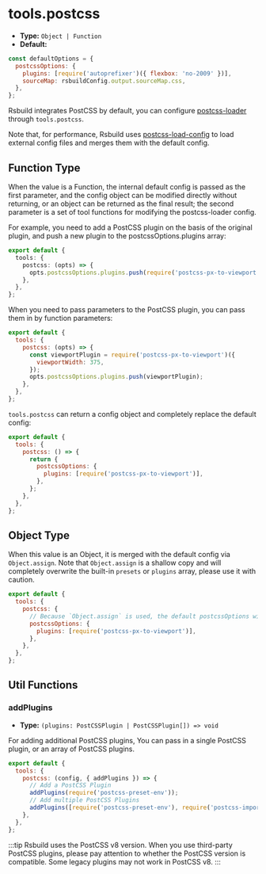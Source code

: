 # tools.postcss

- **Type:** `Object | Function`
- **Default:**

```js
const defaultOptions = {
  postcssOptions: {
    plugins: [require('autoprefixer')({ flexbox: 'no-2009' })],
    sourceMap: rsbuildConfig.output.sourceMap.css,
  },
};
```

Rsbuild integrates PostCSS by default, you can configure [postcss-loader](https://github.com/webpack-contrib/postcss-loader) through `tools.postcss`.

Note that, for performance, Rsbuild uses [postcss-load-config](https://github.com/postcss/postcss-load-config) to load external config files and merges them with the default config.

## Function Type

When the value is a Function, the internal default config is passed as the first parameter, and the config object can be modified directly without returning, or an object can be returned as the final result; the second parameter is a set of tool functions for modifying the postcss-loader config.

For example, you need to add a PostCSS plugin on the basis of the original plugin, and push a new plugin to the postcssOptions.plugins array:

```ts
export default {
  tools: {
    postcss: (opts) => {
      opts.postcssOptions.plugins.push(require('postcss-px-to-viewport'));
    },
  },
};
```

When you need to pass parameters to the PostCSS plugin, you can pass them in by function parameters:

```js
export default {
  tools: {
    postcss: (opts) => {
      const viewportPlugin = require('postcss-px-to-viewport')({
        viewportWidth: 375,
      });
      opts.postcssOptions.plugins.push(viewportPlugin);
    },
  },
};
```

`tools.postcss` can return a config object and completely replace the default config:

```js
export default {
  tools: {
    postcss: () => {
      return {
        postcssOptions: {
          plugins: [require('postcss-px-to-viewport')],
        },
      };
    },
  },
};
```

## Object Type

When this value is an Object, it is merged with the default config via `Object.assign`. Note that `Object.assign` is a shallow copy and will completely overwrite the built-in `presets` or `plugins` array, please use it with caution.

```js
export default {
  tools: {
    postcss: {
      // Because `Object.assign` is used, the default postcssOptions will be overwritten.
      postcssOptions: {
        plugins: [require('postcss-px-to-viewport')],
      },
    },
  },
};
```

## Util Functions

### addPlugins

- **Type:** `(plugins: PostCSSPlugin | PostCSSPlugin[]) => void`

For adding additional PostCSS plugins, You can pass in a single PostCSS plugin, or an array of PostCSS plugins.

```js
export default {
  tools: {
    postcss: (config, { addPlugins }) => {
      // Add a PostCSS Plugin
      addPlugins(require('postcss-preset-env'));
      // Add multiple PostCSS Plugins
      addPlugins([require('postcss-preset-env'), require('postcss-import')]);
    },
  },
};
```

:::tip
Rsbuild uses the PostCSS v8 version. When you use third-party PostCSS plugins, please pay attention to whether the PostCSS version is compatible. Some legacy plugins may not work in PostCSS v8.
:::
